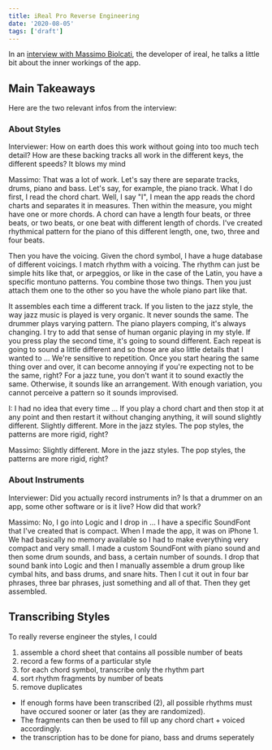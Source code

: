 ```yaml
---
title: iReal Pro Reverse Engineering
date: '2020-08-05'
tags: ['draft']
---
```


In an [interview with Massimo Biolcati](https://topmusic.co/cptp097-meet-the-musician-behind-my-favourite-app-ireal-pro/), the developer of ireal, he talks a little bit about the inner workings of the app.

## Main Takeaways

Here are the two relevant infos from the interview:

### About Styles

Interviewer: How on earth does this work without going into too much tech detail? How are these backing tracks all work in the different keys, the different speeds? It blows my mind

Massimo:
That was a lot of work. Let's say there are separate tracks, drums, piano and bass. Let's say, for example, the piano track. What I do first, I read the chord chart. Well, I say "I", I mean the app reads the chord charts and separates it in measures. Then within the measure, you might have one or more chords. A chord can have a length four beats, or three beats, or two beats, or one beat with different length of chords. I've created rhythmical pattern for the piano of this different length, one, two, three and four beats.

Then you have the voicing. Given the chord symbol, I have a huge database of different voicings. I match rhythm with a voicing. The rhythm can just be simple hits like that, or arpeggios, or like in the case of the Latin, you have a specific montuno patterns. You combine those two things. Then you just attach them one to the other so you have the whole piano part like that.

It assembles each time a different track. If you listen to the jazz style, the way jazz music is played is very organic. It never sounds the same. The drummer plays varying pattern. The piano players comping, it's always changing. I try to add that sense of human organic playing in my style. If you press play the second time, it's going to sound different. Each repeat is going to sound a little different and so those are also little details that I wanted to ... We're sensitive to repetition. Once you start hearing the same thing over and over, it can become annoying if you're expecting not to be the same, right? For a jazz tune, you don't want it to sound exactly the same. Otherwise, it sounds like an arrangement. With enough variation, you cannot perceive a pattern so it sounds improvised.

I:
I had no idea that every time ... If you play a chord chart and then stop it at any point and then restart it without changing anything, it will sound slightly different.
Slightly different. More in the jazz styles. The pop styles, the patterns are more rigid, right?

Massimo:
Slightly different. More in the jazz styles. The pop styles, the patterns are more rigid, right?

### About Instruments

Interviewer:
Did you actually record instruments in? Is that a drummer on an app, some other software or is it live? How did that work?

Massimo:
No, I go into Logic and I drop in ... I have a specific SoundFont that I've created that is compact. When I made the app, it was on iPhone 1. We had basically no memory available so I had to make everything very compact and very small. I made a custom SoundFont with piano sound and then some drum sounds, and bass, a certain number of sounds. I drop that sound bank into Logic and then I manually assemble a drum group like cymbal hits, and bass drums, and snare hits. Then I cut it out in four bar phrases, three bar phrases, just something and all of that. Then they get assembled.

## Transcribing Styles

To really reverse engineer the styles, I could

1. assemble a chord sheet that contains all possible number of beats
2. record a few forms of a particular style
3. for each chord symbol, transcribe only the rhythm part
4. sort rhythm fragments by number of beats
5. remove duplicates

- If enough forms have been transcribed (2), all possible rhythms must have occured sooner or later (as they are randomized).
- The fragments can then be used to fill up any chord chart + voiced accordingly.
- the transcription has to be done for piano, bass and drums seperately
